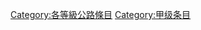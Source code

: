 {{catmore1|[[Wikipedia:公路专题|Wikipedia:公路专题]]}}
{{Articles by Quality|topic=公路|project=公路|format=TOC}}
{{emptycat}}

[[Category:各等級公路條目|Category:各等級公路條目]]
[[Category:甲级条目|Category:甲级条目]]